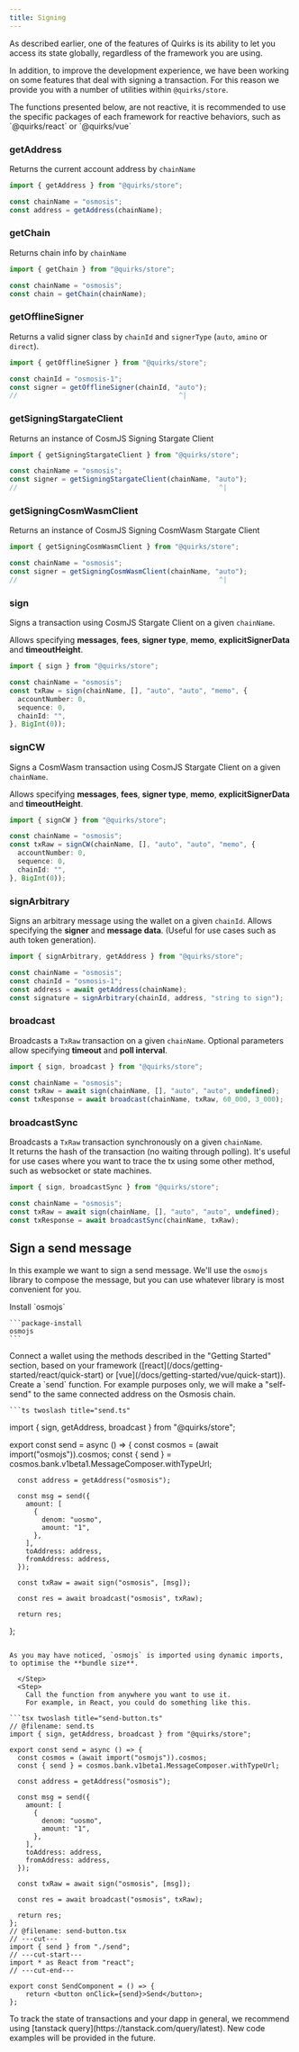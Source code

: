 ```yaml
---
title: Signing
---
```


As described earlier, one of the features of Quirks is its ability to let you
access its state globally, regardless of the framework you are using.

In addition, to improve the development experience, we have been working on 
some features that deal with signing a transaction. For this reason we provide
you with a number of utilities within `@quirks/store`.

<Callout title="Note">
The functions presented below, are not reactive, it is recommended to use the specific packages of each framework for reactive behaviors, such as `@quirks/react` or `@quirks/vue`
</Callout>

### getAddress

Returns the current account address by `chainName`

```ts twoslash
import { getAddress } from "@quirks/store";

const chainName = "osmosis";
const address = getAddress(chainName);
```

### getChain

Returns chain info by `chainName`

```ts twoslash
import { getChain } from "@quirks/store";

const chainName = "osmosis";
const chain = getChain(chainName);
```

### getOfflineSigner

Returns a valid signer class by `chainId` and `signerType` (`auto`, `amino` 
or `direct`).

```ts twoslash
import { getOfflineSigner } from "@quirks/store";

const chainId = "osmosis-1";
const signer = getOfflineSigner(chainId, "auto");
//                                        ^|
```

### getSigningStargateClient

Returns an instance of CosmJS Signing Stargate Client

```ts twoslash
import { getSigningStargateClient } from "@quirks/store";

const chainName = "osmosis";
const signer = getSigningStargateClient(chainName, "auto");
//                                                  ^|
```

### getSigningCosmWasmClient

Returns an instance of CosmJS Signing CosmWasm Stargate Client

```ts twoslash
import { getSigningCosmWasmClient } from "@quirks/store";

const chainName = "osmosis";
const signer = getSigningCosmWasmClient(chainName, "auto");
//                                                  ^|
```

### sign

Signs a transaction using CosmJS Stargate Client on a given `chainName`.

Allows specifying **messages**, **fees**, **signer type**, **memo**, **explicitSignerData** and **timeoutHeight**.

```ts twoslash
import { sign } from "@quirks/store";

const chainName = "osmosis";
const txRaw = sign(chainName, [], "auto", "auto", "memo", {
  accountNumber: 0,
  sequence: 0,
  chainId: "",
}, BigInt(0));
```

### signCW

Signs a CosmWasm transaction using CosmJS Stargate Client on a given 
`chainName`.

Allows specifying **messages**, **fees**, **signer type**, **memo**, **explicitSignerData** and **timeoutHeight**.

```ts twoslash
import { signCW } from "@quirks/store";

const chainName = "osmosis";
const txRaw = signCW(chainName, [], "auto", "auto", "memo", {
  accountNumber: 0,
  sequence: 0,
  chainId: "",
}, BigInt(0));
```

### signArbitrary

Signs an arbitrary message using the wallet on a given `chainId`. Allows 
specifying the **signer** and **message data**. (Useful for use cases such 
as auth token generation).

```ts twoslash
import { signArbitrary, getAddress } from "@quirks/store";

const chainName = "osmosis";
const chainId = "osmosis-1";
const address = await getAddress(chainName);
const signature = signArbitrary(chainId, address, "string to sign");
```

### broadcast

Broadcasts a `TxRaw` transaction on a given `chainName`. Optional parameters
allow specifying **timeout** and **poll interval**.

```ts twoslash
import { sign, broadcast } from "@quirks/store";

const chainName = "osmosis";
const txRaw = await sign(chainName, [], "auto", "auto", undefined);
const txResponse = await broadcast(chainName, txRaw, 60_000, 3_000);
```

### broadcastSync

Broadcasts a `TxRaw` transaction synchronously on a given `chainName`.  
It returns the hash of the transaction (no waiting through polling).
It's useful for use cases where you want to trace the tx using some other 
method, such as websocket or state machines.

```ts twoslash
import { sign, broadcastSync } from "@quirks/store";

const chainName = "osmosis";
const txRaw = await sign(chainName, [], "auto", "auto", undefined);
const txResponse = await broadcastSync(chainName, txRaw);
```

## Sign a send message

In this example we want to sign a send message. We'll use the `osmojs` library
to compose the message, but you can use whatever library is most convenient 
for you.

<Steps>
  <Step>
    Install `osmojs`

    ```package-install
    osmojs
    ```
  </Step>
  <Step>
    Connect a wallet using the methods described in the "Getting Started" 
    section, based on your framework 
    ([react](/docs/getting-started/react/quick-start) or [vue](/docs/getting-started/vue/quick-start)).
  </Step>
  <Step>
    Create a `send` function. For example purposes only, we will make a 
    "self-send" to the same connected address on the Osmosis chain.

    ```ts twoslash title="send.ts"
import { sign, getAddress, broadcast } from "@quirks/store";

export const send = async () => {
      const cosmos = (await import("osmojs")).cosmos;
      const { send } = cosmos.bank.v1beta1.MessageComposer.withTypeUrl;

      const address = getAddress("osmosis");

      const msg = send({
        amount: [
          {
            denom: "uosmo",
            amount: "1",
          },
        ],
        toAddress: address,
        fromAddress: address,
      });

      const txRaw = await sign("osmosis", [msg]);

      const res = await broadcast("osmosis", txRaw);

      return res;
};
```

As you may have noticed, `osmojs` is imported using dynamic imports, 
to optimise the **bundle size**.

  </Step>
  <Step>
    Call the function from anywhere you want to use it. 
    For example, in React, you could do something like this.

```tsx twoslash title="send-button.ts"
// @filename: send.ts
import { sign, getAddress, broadcast } from "@quirks/store";

export const send = async () => {
  const cosmos = (await import("osmojs")).cosmos;
  const { send } = cosmos.bank.v1beta1.MessageComposer.withTypeUrl;

  const address = getAddress("osmosis");

  const msg = send({
    amount: [
      {
        denom: "uosmo",
        amount: "1",
      },
    ],
    toAddress: address,
    fromAddress: address,
  });

  const txRaw = await sign("osmosis", [msg]);

  const res = await broadcast("osmosis", txRaw);

  return res;
};
// @filename: send-button.tsx
// ---cut---
import { send } from "./send";
// ---cut-start---
import * as React from "react";
// ---cut-end---

export const SendComponent = () => {
    return <button onClick={send}>Send</button>;
};
```
  </Step>
</Steps>

<Callout>
To track the state of transactions and your dapp in general, we recommend using
[tanstack query](https://tanstack.com/query/latest). 
New code examples will be provided in the future.
</Callout>

